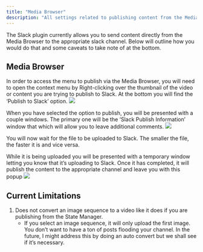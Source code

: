 ```yaml
---
title: "Media Browser"
description: "All settings related to publishing content from the Media Browser"
---
```


The Slack plugin currently allows you to send content directly from the Media Browser to the appropriate slack channel. Below will outline how you would do that 
and some caveats to take note of at the bottom.

## Media Browser
In order to access the menu to publish via the Media Browser, you will need to open the context menu by Right-clicking over the thumbnail of the video or 
content you are trying to publish to Slack. At the bottom you will find the ‘Publish to Slack’ option. 
<img
    src="/images/prism/slack/media_browser_publish_option.webp"
    className="rounded-lg"
    />

When you have selected the option to publish, you will be presented with a couple windows. The primary one will be the ‘Slack Publish Information’ 
window that which will allow you to leave additional comments.
<img
    src="/images/prism/slack/media_browser_publish_information.webp"
    className="rounded-lg"
    />

You will now wait for the file to be uploaded to Slack. The smaller the file, the faster it is and vice versa.  
  
While it is being uploaded you will be presented with a temporary window letting you know that it’s uploading to Slack. Once it has completed, it will publish 
the content to the appropriate channel and leave you with this popup
<img
    src="/images/prism/slack/media_browser_successful_publish.webp"
    className="rounded-lg"
    />

## Current Limitations
1. Does not convert an image sequence to a video like it does if you are publishing from the State Manager.
    - If you select an image sequence, it will only upload the first image. You don’t want to have a ton of posts flooding your channel. In the future, I might address this by doing an auto convert but we shall see if it’s necessary.